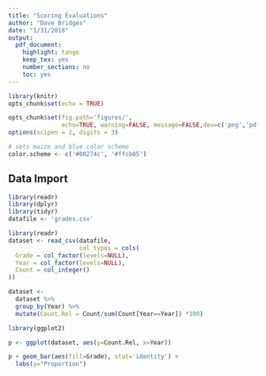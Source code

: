 ```yaml
---
title: "Scoring Evaluations"
author: "Dave Bridges"
date: "1/31/2018"
output:
  pdf_document:
    highlight: tango
    keep_tex: yes
    number_sections: no
    toc: yes
---
```


```r
library(knitr)
opts_chunk$set(echo = TRUE)

opts_chunk$set(fig.path='figures/',
               echo=TRUE, warning=FALSE, message=FALSE,dev=c('png','pdf'))
options(scipen = 2, digits = 3)

# sets maize and blue color scheme
color.scheme <- c('#00274c', '#ffcb05')
```

## Data Import



```r
library(readr)
library(dplyr)
library(tidyr)
datafile <- 'grades.csv'

library(readr)
dataset <- read_csv(datafile,
                    col_types = cols(
  Grade = col_factor(levels=NULL),
  Year = col_factor(levels=NULL),
  Count = col_integer()
))

dataset <-
  dataset %>%
  group_by(Year) %>%
  mutate(Count.Rel = Count/sum(Count[Year==Year]) *100)

library(ggplot2)

p <- ggplot(dataset, aes(y=Count.Rel, x=Year))

p + geom_bar(aes(fill=Grade), stat='identity') +
  labs(y="Proportion") 
```
